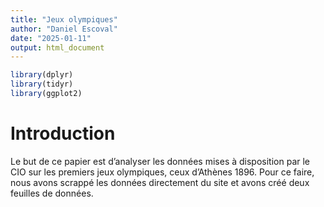 ```yaml
---
title: "Jeux olympiques"
author: "Daniel Escoval"
date: "2025-01-11"
output: html_document
---
```


```r
library(dplyr)
library(tidyr)
library(ggplot2)
```

# Introduction
Le but de ce papier est d'analyser les données mises à disposition par le CIO sur les premiers jeux olympiques, ceux d'Athènes 1896.
Pour ce faire, nous avons scrappé les données directement du site et avons créé deux feuilles de données.

```r

```
